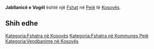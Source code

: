 {{Fshat në Kosovës
 | Emri                = Jabllanicë e Vogël
| sqi_N_name = Jabllanicë e Vogël
| sqi_N_FULL_NAME_RO = Jabllanicë e Vogël
| sqi_N_FULL_NAME_ND_RO = Jabllanice e Vogel
| sqi_N_SORT_NAME_RG = JABLLANICEEVOGEL
| sqi_N_FULL_NAME_RG = Jabllanicë e Vogël
| sqi_N_FULL_NAME_ND_RG = Jabllanice e Vogel
| sqi_V_name = Jabllanica e Vogël
| sqi_V_FULL_NAME_RO = Jabllanica e Vogël
| sqi_V_FULL_NAME_ND_RO = Jabllanica e Vogel
| sqi_V_SORT_NAME_RG = JABLLANICAEVOGEL
| sqi_V_FULL_NAME_RG = Jabllanica e Vogël
| sqi_V_FULL_NAME_ND_RG = Jabllanica e Vogel
| srp_N_name = Mala Jablanica
| srp_N_FULL_NAME_RO = Mala Jablanica
| srp_N_FULL_NAME_ND_RO = Mala Jablanica
| srp_N_SORT_NAME_RG = MALAJABLANICA
| srp_N_FULL_NAME_RG = Mala Jablanica
| srp_N_FULL_NAME_ND_RG = Mala Jablanica
| srp_NS_name = Мала Јабланица
| srp_NS_FULL_NAME_RO = Мала Јабланица
| srp_NS_FULL_NAME_ND_RO = Мала Јабланица
| srp_NS_SORT_NAME_RG = МАЛАЈАБЛАНИЦА
| srp_NS_FULL_NAME_RG = Мала Јабланица
| srp_NS_FULL_NAME_ND_RG = Мала Јабланица

 | Emri (Rasa dhanore) = 
 | Figura              = 
 | Shteti              = Kosovo
 | Komuna              = Pejë
 | Kodi postar         = 
 | Sipërfaqja          = 

 | Popullsia           = 

 | Regj. i popullsisë  = 
 | Dend. e popullsisë  = 
 | Faqja zyrtare       = 
 <!--- Koordinatat ----> 
 | Gjerësia            = 42.7525
 | Gjatësia            = 20.336389
 | Lartësia            = 
}}
'''Jabllanicë e Vogël''' është një [[Fshat]] në [[Pejë]] të [[Kosovës]].

<!-- == Gjeografia == -->
<!-- == Historia == -->
<!-- == Demografia == -->
== Shih edhe ==
{{Komuna Pejë}}
{{Kosovo-Administrata-Cung}}

[[Kategoria:Fshatra në Kosovës]]
[[Kategoria:Fshatra në Kommunes Pejë]]
[[Kategoria:Vendbanime në Kosovës]]